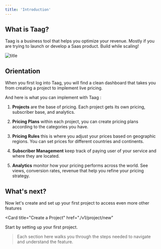 ```yaml
---
title: 'Introduction'
---
```


## What is Taag?

Taag is a business tool that helps you optimize your revenue. Mostly if you are trying to launch or develop a Saas product. Build while scaling!

![title](/imgs/landing-app.png)

## Orientation

When you first log into Taag, you will find a clean dashboard that takes you from creating a project to implement live pricing.

And here is what you can implement with Taag :

1. **Projects**
are the base of pricing. Each project gets its own pricing, subscriber base, and analytics.

2. **Pricing Plans**
within each project, you can create pricing plans according to the categories you have.

3. **Pricing Rules**
this is where you adjust your prices based on geographic regions. You can set prices for different countries and continents.

4. **Subscriber Management**
keep track of paying user of your service and where they are located.

5. **Analytics**
monitor how your pricing performs across the world. See views, conversion rates, revenue that help you refine your pricing strategy.

## What's next?
Now let's create and set up your first project to access even more other features

<Card
  title="Create a Project"
  href="./v1/project/new"
>
  Start by setting up your first project.
</Card>

> Each section here walks you through the steps needed to navigate and understand the feature.